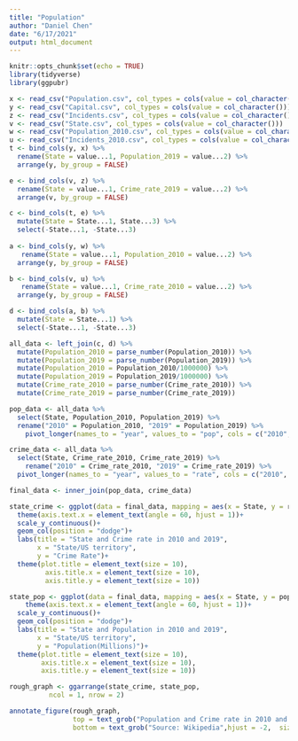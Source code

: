 ```yaml
---
title: "Population"
author: "Daniel Chen"
date: "6/17/2021"
output: html_document
---
```


```r
knitr::opts_chunk$set(echo = TRUE)
library(tidyverse)
library(ggpubr)
```

```r
x <- read_csv("Population.csv", col_types = cols(value = col_character()))
y <- read_csv("Capital.csv", col_types = cols(value = col_character()))
z <- read_csv("Incidents.csv", col_types = cols(value = col_character()))
v <- read_csv("State.csv", col_types = cols(value = col_character()))
w <- read_csv("Population_2010.csv", col_types = cols(value = col_character()))
u <- read_csv("Incidents_2010.csv", col_types = cols(value = col_character()))
t <- bind_cols(y, x) %>% 
  rename(State = value...1, Population_2019 = value...2) %>% 
  arrange(y, by_group = FALSE)

e <- bind_cols(v, z) %>% 
  rename(State = value...1, Crime_rate_2019 = value...2) %>% 
  arrange(v, by_group = FALSE)

c <- bind_cols(t, e) %>% 
  mutate(State = State...1, State...3) %>% 
  select(-State...1, -State...3)
  
a <- bind_cols(y, w) %>% 
   rename(State = value...1, Population_2010 = value...2) %>% 
  arrange(y, by_group = FALSE)

b <- bind_cols(v, u) %>% 
   rename(State = value...1, Crime_rate_2010 = value...2) %>% 
  arrange(y, by_group = FALSE) 

d <- bind_cols(a, b) %>% 
  mutate(State = State...1) %>% 
  select(-State...1, -State...3)

```


```r
all_data <- left_join(c, d) %>% 
  mutate(Population_2010 = parse_number(Population_2010)) %>% 
  mutate(Population_2019 = parse_number(Population_2019)) %>% 
  mutate(Population_2010 = Population_2010/1000000) %>% 
  mutate(Population_2019 = Population_2019/1000000) %>% 
  mutate(Crime_rate_2010 = parse_number(Crime_rate_2010)) %>% 
  mutate(Crime_rate_2019 = parse_number(Crime_rate_2019))

pop_data <- all_data %>% 
  select(State, Population_2010, Population_2019) %>% 
  rename("2010" = Population_2010, "2019" = Population_2019) %>% 
    pivot_longer(names_to = "year", values_to = "pop", cols = c("2010", "2019"))

crime_data <- all_data %>% 
  select(State, Crime_rate_2010, Crime_rate_2019) %>% 
    rename("2010" = Crime_rate_2010, "2019" = Crime_rate_2019) %>% 
  pivot_longer(names_to = "year", values_to = "rate", cols = c("2010", "2019")) 

final_data <- inner_join(pop_data, crime_data)
```


```r
state_crime <- ggplot(data = final_data, mapping = aes(x = State, y = rate, fill = year))+
  theme(axis.text.x = element_text(angle = 60, hjust = 1))+
  scale_y_continuous()+
  geom_col(position = "dodge")+
  labs(title = "State and Crime rate in 2010 and 2019",
       x = "State/US territory",
       y = "Crime Rate")+
  theme(plot.title = element_text(size = 10),
         axis.title.x = element_text(size = 10),
         axis.title.y = element_text(size = 10))

state_pop <- ggplot(data = final_data, mapping = aes(x = State, y = pop, fill = year))+
    theme(axis.text.x = element_text(angle = 60, hjust = 1))+
  scale_y_continuous()+
  geom_col(position = "dodge")+
  labs(title = "State and Population in 2010 and 2019",
       x = "State/US territory",
       y = "Population(Millions)")+
  theme(plot.title = element_text(size = 10),
        axis.title.x = element_text(size = 10),
        axis.title.y = element_text(size = 10))
```


```r
rough_graph <- ggarrange(state_crime, state_pop, 
          ncol = 1, nrow = 2)

annotate_figure(rough_graph,
                top = text_grob("Population and Crime rate in 2010 and 2019 in each state and US territory", size = 11, face = "bold"),
                bottom = text_grob("Source: Wikipedia",hjust = -2,  size = 10, face = "italic"))
```



